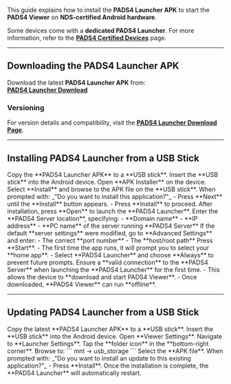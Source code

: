 This guide explains how to install the **PADS4 Launcher APK** to start the **PADS4 Viewer** on **NDS-certified Android hardware**.  

<Note>Some devices come with a **dedicated PADS4 Launcher**. For more information, refer to the **[PADS4 Certified Devices](#)** page.</Note>

---

## **Downloading the PADS4 Launcher APK**  

Download the latest **PADS4 Launcher APK** from:  
**[PADS4 Launcher Download](http://go.pads4.com/?fwlink=1004)**  

### **Versioning**  
For version details and compatibility, visit the **[PADS4 Launcher Download Page](http://go.pads4.com/?fwlink=1004)**.  

---

## **Installing PADS4 Launcher from a USB Stick**  

<Steps>  
  <Step title="Step One">  
    Copy the **PADS4 Launcher APK** to a **USB stick**.  
  </Step>  
  <Step title="Step Two">  
    Insert the **USB stick** into the Android device.  
  </Step>  
  <Step title="Step Three">  
    Open **APK Installer** on the device.  
  </Step>  
  <Step title="Step Four">  
    Select **Install** and browse to the APK file on the **USB stick**.  
  </Step>  
  <Step title="Step Five">  
    When prompted with:  
    _"Do you want to install this application?"_  
    - Press **Next** until the **Install** button appears.  
    - Press **Install** to proceed.  
  </Step>  
  <Step title="Step Six">  
    After installation, press **Open** to launch the **PADS4 Launcher**.  
  </Step>  
  <Step title="Step Seven">  
    Enter the **PADS4 Server location**, specifying:  
    - **Domain name**  
    - **IP address**  
    - **PC name** of the server running **PADS4 Server**  
  </Step>  
  <Step title="Step Eight - *Optional*">  
    If the default **server settings** were modified, go to **Advanced Settings** and enter:  
    - The correct **port number**  
    - The **host/root path**  
  </Step>  
  <Step title="Step Nine">  
    Press **Start**.  
    - The first time the app runs, it will prompt you to select your **home app**.  
    - Select **PADS4 Launcher** and choose **Always** to prevent future prompts.  
  </Step>  
  <Step title="Step Ten">  
    Ensure a **valid connection** to the **PADS4 Server** when launching the **PADS4 Launcher** for the first time.  
    - This allows the device to **download and start PADS4 Viewer**.  
    - Once downloaded, **PADS4 Viewer** can run **offline**.  
  </Step>  
</Steps>  

---

## **Updating PADS4 Launcher from a USB Stick**  

<Steps>  
  <Step title="Step One">  
    Copy the latest **PADS4 Launcher APK** to a **USB stick**.  
  </Step>  
  <Step title="Step Two">  
    Insert the **USB stick** into the Android device.  
  </Step>  
  <Step title="Step Three">  
    Open **Viewer Settings**.  
  </Step>  
  <Step title="Step Four">  
    Navigate to **Launcher Settings**.  
  </Step>  
  <Step title="Step Five">  
    Tap the **folder icon** in the **bottom-right corner**.  
  </Step>  
  <Step title="Step Six">  
    Browse to:  
    ```  
    mnt -> usb_storage  
    ```  
    Select the **APK file**.  
  </Step>  
  <Step title="Step Seven">  
    When prompted with:  
    _"Do you want to install an update to this existing application?"_  
    - Press **Install**.  
  </Step>  
  <Step title="Step Eight">  
    Once the installation is complete, the **PADS4 Launcher** will automatically restart.  
  </Step>  
</Steps>  
